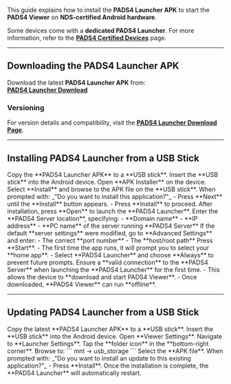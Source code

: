 This guide explains how to install the **PADS4 Launcher APK** to start the **PADS4 Viewer** on **NDS-certified Android hardware**.  

<Note>Some devices come with a **dedicated PADS4 Launcher**. For more information, refer to the **[PADS4 Certified Devices](#)** page.</Note>

---

## **Downloading the PADS4 Launcher APK**  

Download the latest **PADS4 Launcher APK** from:  
**[PADS4 Launcher Download](http://go.pads4.com/?fwlink=1004)**  

### **Versioning**  
For version details and compatibility, visit the **[PADS4 Launcher Download Page](http://go.pads4.com/?fwlink=1004)**.  

---

## **Installing PADS4 Launcher from a USB Stick**  

<Steps>  
  <Step title="Step One">  
    Copy the **PADS4 Launcher APK** to a **USB stick**.  
  </Step>  
  <Step title="Step Two">  
    Insert the **USB stick** into the Android device.  
  </Step>  
  <Step title="Step Three">  
    Open **APK Installer** on the device.  
  </Step>  
  <Step title="Step Four">  
    Select **Install** and browse to the APK file on the **USB stick**.  
  </Step>  
  <Step title="Step Five">  
    When prompted with:  
    _"Do you want to install this application?"_  
    - Press **Next** until the **Install** button appears.  
    - Press **Install** to proceed.  
  </Step>  
  <Step title="Step Six">  
    After installation, press **Open** to launch the **PADS4 Launcher**.  
  </Step>  
  <Step title="Step Seven">  
    Enter the **PADS4 Server location**, specifying:  
    - **Domain name**  
    - **IP address**  
    - **PC name** of the server running **PADS4 Server**  
  </Step>  
  <Step title="Step Eight - *Optional*">  
    If the default **server settings** were modified, go to **Advanced Settings** and enter:  
    - The correct **port number**  
    - The **host/root path**  
  </Step>  
  <Step title="Step Nine">  
    Press **Start**.  
    - The first time the app runs, it will prompt you to select your **home app**.  
    - Select **PADS4 Launcher** and choose **Always** to prevent future prompts.  
  </Step>  
  <Step title="Step Ten">  
    Ensure a **valid connection** to the **PADS4 Server** when launching the **PADS4 Launcher** for the first time.  
    - This allows the device to **download and start PADS4 Viewer**.  
    - Once downloaded, **PADS4 Viewer** can run **offline**.  
  </Step>  
</Steps>  

---

## **Updating PADS4 Launcher from a USB Stick**  

<Steps>  
  <Step title="Step One">  
    Copy the latest **PADS4 Launcher APK** to a **USB stick**.  
  </Step>  
  <Step title="Step Two">  
    Insert the **USB stick** into the Android device.  
  </Step>  
  <Step title="Step Three">  
    Open **Viewer Settings**.  
  </Step>  
  <Step title="Step Four">  
    Navigate to **Launcher Settings**.  
  </Step>  
  <Step title="Step Five">  
    Tap the **folder icon** in the **bottom-right corner**.  
  </Step>  
  <Step title="Step Six">  
    Browse to:  
    ```  
    mnt -> usb_storage  
    ```  
    Select the **APK file**.  
  </Step>  
  <Step title="Step Seven">  
    When prompted with:  
    _"Do you want to install an update to this existing application?"_  
    - Press **Install**.  
  </Step>  
  <Step title="Step Eight">  
    Once the installation is complete, the **PADS4 Launcher** will automatically restart.  
  </Step>  
</Steps>  
